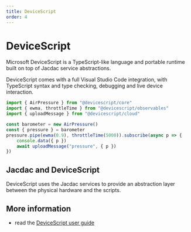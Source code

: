 ```yaml
---
title: DeviceScript
order: 4
---
```


# DeviceScript

Microsoft DeviceScript is a TypeScript-like language and portable runtime built on top of Jacdac service abstractions.

DeviceScript comes with a full Visual Studio Code integration,
with TypeScript syntax and type checking, debugging
and live device interaction.

```typescript
import { AirPressure } from "@devicescript/core"
import { ewma, throttleTime } from "@devicescript/observables"
import { uploadMessage } from "@devicescript/cloud"

const barometer = new AirPressure()
const { pressure } = barometer
pressure.pipe(ewma(0.9), throttleTime(5000)).subscribe(async p => {
    console.data({ p })
    await uploadMessage("pressure", { p })
})
```

## Jacdac and DeviceScript

DeviceScript uses the Jacdac services to provide an abstraction layer between the physical hardware and the scripts.

## More information

-   read the [DeviceScript user guide](https://microsoft.github.io/devicescript/)
